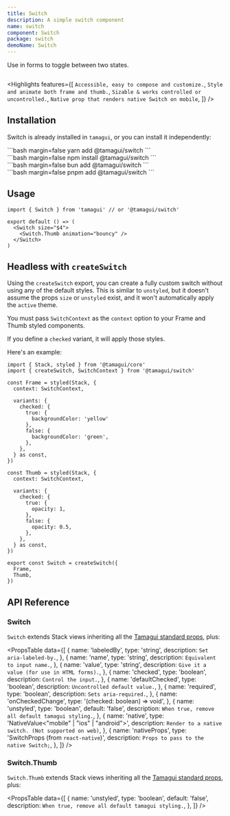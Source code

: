 ```yaml
---
title: Switch
description: A simple switch component
name: switch
component: Switch
package: switch
demoName: Switch
---
```


<Description>Use in forms to toggle between two states.</Description>

<HeroContainer showAnimationDriverControl>
  <SwitchDemo />
</HeroContainer>

```tsx hero template=Switch

```

<Highlights
  features={[
    `Accessible, easy to compose and customize.`,
    `Style and animate both frame and thumb.`,
    `Sizable & works controlled or uncontrolled.`,
    `Native prop that renders native Switch on mobile`,
  ]}
/>

## Installation

Switch is already installed in `tamagui`, or you can install it independently:

<CodeBlockWithTabs>
  <div id="yarn">
  ```bash margin=false
  yarn add @tamagui/switch
  ```
  </div>

  <div id="npm">
  ```bash margin=false
  npm install @tamagui/switch
  ```
  </div>

  <div id="bun">
  ```bash margin=false
  bun add @tamagui/switch
  ```
  </div>

  <div id="pnpm">
  ```bash margin=false
  pnpm add @tamagui/switch
  ```
  </div>
</CodeBlockWithTabs>

## Usage

```tsx
import { Switch } from 'tamagui' // or '@tamagui/switch'

export default () => (
  <Switch size="$4">
    <Switch.Thumb animation="bouncy" />
  </Switch>
)
```

## Headless with `createSwitch`

Using the `createSwitch` export, you can create a fully custom switch without using any of the default styles. This is similar to `unstyled`, but it doesn't assume the props `size` or `unstyled` exist, and it won't automatically apply the `active` theme.

You must pass `SwitchContext` as the `context` option to your Frame and Thumb styled components.

If you define a `checked` variant, it will apply those styles.

Here's an example:

```tsx
import { Stack, styled } from '@tamagui/core'
import { createSwitch, SwitchContext } from '@tamagui/switch'

const Frame = styled(Stack, {
  context: SwitchContext,

  variants: {
    checked: {
      true: {
        backgroundColor: 'yellow'
      },
      false: {
        backgroundColor: 'green',
      },
    },
  } as const,
})

const Thumb = styled(Stack, {
  context: SwitchContext,

  variants: {
    checked: {
      true: {
        opacity: 1,
      },
      false: {
        opacity: 0.5,
      },
    },
  } as const,
})

export const Switch = createSwitch({
  Frame,
  Thumb,
})
```

## API Reference

### Switch

`Switch` extends Stack views inheriting all the [Tamagui standard props](/docs/styling/props), plus:

<PropsTable
  data={[
    {
      name: 'labeledBy',
      type: 'string',
      description: `Set aria-labeled-by.`,
    },
    {
      name: 'name',
      type: 'string',
      description: `Equivalent to input name.`,
    },
    {
      name: 'value',
      type: 'string',
      description: `Give it a value (for use in HTML forms).`,
    },
    {
      name: 'checked',
      type: 'boolean',
      description: `Control the input.`,
    },
    {
      name: 'defaultChecked',
      type: 'boolean',
      description: `Uncontrolled default value.`,
    },
    {
      name: 'required',
      type: 'boolean',
      description: `Sets aria-required.`,
    },
    {
      name: 'onCheckedChange',
      type: '(checked: boolean) => void',
    },
    {
      name: 'unstyled',
      type: 'boolean',
      default: 'false',
      description: `When true, remove all default tamagui styling.`,
    },
    {
      name: 'native',
      type: 'NativeValue<"mobile" | "ios" | "android">',
      description: `Render to a native switch. (Not supported on web)`,
    },
    {
      name: 'nativeProps',
      type: 'SwitchProps (from `react-native`)',
      description: `Props to pass to the native Switch;`,
    },
  ]}
/>

### Switch.Thumb

`Switch.Thumb` extends Stack views inheriting all the [Tamagui standard props](/docs/styling/props), plus:

<PropsTable
  data={[
    {
      name: 'unstyled',
      type: 'boolean',
      default: 'false',
      description: `When true, remove all default tamagui styling.`,
    },
  ]}
/>
